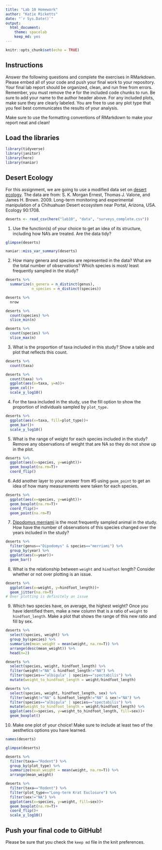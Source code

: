 ```yaml
---
title: "Lab 10 Homework"
author: "Katie Ricketts"
date: "`r Sys.Date()`"
output:
  html_document: 
    theme: spacelab
    keep_md: yes
---
```


```r
knitr::opts_chunk$set(echo = TRUE)
```

## Instructions
Answer the following questions and complete the exercises in RMarkdown. Please embed all of your code and push your final work to your repository. Your final lab report should be organized, clean, and run free from errors. Remember, you must remove the `#` for the included code chunks to run. Be sure to add your name to the author header above. For any included plots, make sure they are clearly labeled. You are free to use any plot type that you feel best communicates the results of your analysis.  

Make sure to use the formatting conventions of RMarkdown to make your report neat and clean!  

## Load the libraries
```r
library(tidyverse)
library(janitor)
library(here)
library(naniar)
``` 

## Desert Ecology
For this assignment, we are going to use a modified data set on [desert ecology](http://esapubs.org/archive/ecol/E090/118/). The data are from: S. K. Morgan Ernest, Thomas J. Valone, and James H. Brown. 2009. Long-term monitoring and experimental manipulation of a Chihuahuan Desert ecosystem near Portal, Arizona, USA. Ecology 90:1708.
```r
deserts <- read_csv(here("lab10", "data", "surveys_complete.csv"))
```

1. Use the function(s) of your choice to get an idea of its structure, including how NA's are treated. Are the data tidy?  
```r
glimpse(deserts)
```
```r
naniar::miss_var_summary(deserts)
```



2. How many genera and species are represented in the data? What are the total number of observations? Which species is most/ least frequently sampled in the study?
```r
deserts %>% 
  summarize(n_genera = n_distinct(genus),
            n_species = n_distinct(species))
```
```r
deserts %>% 
  nrow
```
```r
deserts %>% 
  count(species) %>% 
  slice_min(n)
```
```r
deserts %>% 
  count(species) %>% 
  slice_max(n)
```


3. What is the proportion of taxa included in this study? Show a table and plot that reflects this count.
```r
deserts %>% 
  count(taxa)
```
```r
deserts %>% 
  count(taxa) %>% 
  ggplot(aes(x=taxa, y=n))+
  geom_col()+
  scale_y_log10()
```


4. For the taxa included in the study, use the fill option to show the proportion of individuals sampled by `plot_type.`
```r
deserts %>% 
  ggplot(aes(x=taxa, fill=plot_type))+
  geom_bar()+
  scale_y_log10()
```


5. What is the range of weight for each species included in the study? Remove any observations of weight that are NA so they do not show up in the plot.
```r
deserts %>% 
  ggplot(aes(x=species, y=weight))+
  geom_boxplot(na.rm=T)+
  coord_flip()
```


6. Add another layer to your answer from #5 using `geom_point` to get an idea of how many measurements were taken for each species.
```r
deserts %>% 
  ggplot(aes(x=species, y=weight))+
  geom_boxplot(na.rm=T)+
  coord_flip()+
  geom_point(na.rm=T)
```


7. [Dipodomys merriami](https://en.wikipedia.org/wiki/Merriam's_kangaroo_rat) is the most frequently sampled animal in the study. How have the number of observations of this species changed over the years included in the study?
```r
deserts %>% 
  filter(genus=="Dipodomys" & species=="merriami") %>% 
  group_by(year) %>% 
  ggplot(aes(x=year))+
  geom_bar()
```


8. What is the relationship between `weight` and `hindfoot` length? Consider whether or not over plotting is an issue.
```r
deserts %>% 
  ggplot(aes(x=weight, y=hindfoot_length))+
  geom_jitter(na.rm=T)
# Over plotting is definitely an issue
```


9. Which two species have, on average, the highest weight? Once you have identified them, make a new column that is a ratio of `weight` to `hindfoot_length`. Make a plot that shows the range of this new ratio and fill by sex.
```r
deserts %>% 
  select(species, weight) %>% 
  group_by(species) %>% 
  summarize(mean_weight = mean(weight, na.rm=T)) %>% 
  arrange(desc(mean_weight)) %>% 
  head(n=2)
```
```r
deserts %>% 
  select(species, weight, hindfoot_length) %>% 
  filter(weight!="NA" & hindfoot_length!="NA") %>% 
  filter(species=="albigula" | species=="spectabilis") %>%
  mutate(weight_to_hindfoot_length = weight/hindfoot_length)
```
```r
deserts %>% 
  select(species, weight, hindfoot_length, sex) %>% 
  filter(weight!="NA" & hindfoot_length!="NA" & sex!="NA") %>% 
  filter(species=="albigula" | species=="spectabilis") %>% 
  mutate(weight_to_hindfoot_length = weight/hindfoot_length) %>% 
  ggplot(aes(x=species, y=weight_to_hindfoot_length, fill=sex))+
  geom_boxplot()
```



10. Make one plot of your choice! Make sure to include at least two of the aesthetics options you have learned.
```r
names(deserts)
```
```r
glimpse(deserts)
```
```r
deserts %>% 
  filter(taxa=="Rodent") %>% 
  group_by(plot_type) %>% 
  summarize(mean_weight = mean(weight, na.rm=T)) %>% 
  arrange(mean_weight)
```
```r
deserts %>% 
  filter(taxa=="Rodent") %>% 
  filter(plot_type=="Long-term Krat Exclosure") %>% 
  filter(sex!="NA") %>% 
  ggplot(aes(x=species, y=weight, fill=sex))+
  geom_boxplot(na.rm=T)+
  coord_flip()+
  scale_y_log10()
```




## Push your final code to GitHub!
Please be sure that you check the `keep md` file in the knit preferences. 